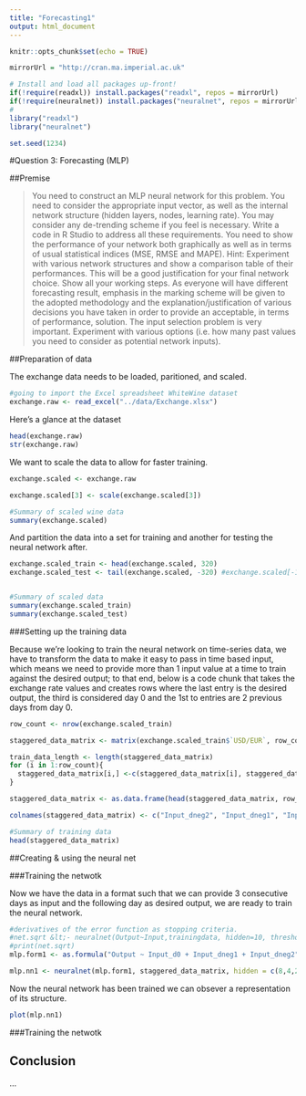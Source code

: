 ```yaml
---
title: "Forecasting1"
output: html_document
---
```



```r
knitr::opts_chunk$set(echo = TRUE)
```


```r
mirrorUrl = "http://cran.ma.imperial.ac.uk"

# Install and load all packages up-front!
if(!require(readxl)) install.packages("readxl", repos = mirrorUrl)
if(!require(neuralnet)) install.packages("neuralnet", repos = mirrorUrl)
#
library("readxl")
library("neuralnet")

set.seed(1234)
```

<section>

#Question 3: Forecasting (MLP)

##Premise

>You need to construct an MLP neural network for this problem. You need to consider the appropriate input vector, as well as the internal network structure (hidden layers, nodes, learning rate). You may consider any de-trending scheme if you feel is necessary. Write a code in R Studio to address all these requirements. You need to show the performance of your network both graphically as well as in terms of usual statistical indices (MSE, RMSE and MAPE). Hint: Experiment with various network structures and show a comparison table of their performances. This will be a good justification for your final network choice. Show all your working steps. As everyone will have different forecasting result, emphasis in the marking scheme will be given to the adopted methodology and the explanation/justification of various decisions you have taken in order to provide an acceptable, in terms of performance, solution. The input selection problem is very important. Experiment with various options (i.e. how many past values you need to consider as potential network inputs).

<!--
3rd Objective (MLP)
• Discuss the input selection problem and propose various input configurations 10
• Design a number of MLPs, using various structures (layers/nodes) / input parameters and show in a table their performances comparison based on provided stat. indices 15
• Provide your best results both graphically (your prediction output vs. desired output) and via performance indices 5

resources:
-->

##Preparation of data

The exchange data needs to be loaded, paritioned, and scaled.

```r
#going to import the Excel spreadsheet WhiteWine dataset
exchange.raw <- read_excel("../data/Exchange.xlsx")
```

Here's a glance at the dataset

```r
head(exchange.raw)
str(exchange.raw)
```

We want to scale the data to allow  for faster training. 

```r
exchange.scaled <- exchange.raw

exchange.scaled[3] <- scale(exchange.scaled[3])

#Summary of scaled wine data
summary(exchange.scaled)
```

And partition the data into a set for training and another for testing the neural network after.

```r
exchange.scaled_train <- head(exchange.scaled, 320)
exchange.scaled_test <- tail(exchange.scaled, -320) #exchange.scaled[-1:-320, 1:3] #also works!


#Summary of scaled data
summary(exchange.scaled_train)
summary(exchange.scaled_test)
```

###Setting up the training data

Because we're looking to train the neural network on time-series data, we have to transform the data to make it easy to pass in time based input, which means we need to provide more than 1 input value at a time to train against the desired output; to that end, below is a code chunk that takes the exchange rate values and creates rows where the last entry is the desired output, the third is considered day 0 and the 1st to entries are 2 previous days from day 0.

```r

row_count <- nrow(exchange.scaled_train)

staggered_data_matrix <- matrix(exchange.scaled_train$`USD/EUR`, row_count, 4)

train_data_length <- length(staggered_data_matrix)
for (i in 1:row_count){
  staggered_data_matrix[i,] <-c(staggered_data_matrix[i], staggered_data_matrix[i+1], staggered_data_matrix[i+2], staggered_data_matrix[i+3])
}

staggered_data_matrix <- as.data.frame(head(staggered_data_matrix, row_count - 3))

colnames(staggered_data_matrix) <- c("Input_dneg2", "Input_dneg1", "Input_d0", "Output")

#Summary of training data
head(staggered_data_matrix)
```

##Creating & using the neural net

###Training the netwotk

Now we have the data in a format such that we can provide 3 consecutive days as input and the following day as desired output, we are ready to train the neural network.

```r
#derivatives of the error function as stopping criteria.
#net.sqrt &lt;- neuralnet(Output~Input,trainingdata, hidden=10, threshold=0.01)
#print(net.sqrt)
mlp.form1 <- as.formula("Output ~ Input_d0 + Input_dneg1 + Input_dneg2")

mlp.nn1 <- neuralnet(mlp.form1, staggered_data_matrix, hidden = c(8,4,2), threshold=0.01)
```

Now the neural network has been trained we can obsever a representation of its structure.

```r
plot(mlp.nn1)
```

###Training the netwotk

## Conclusion

...


</section>
